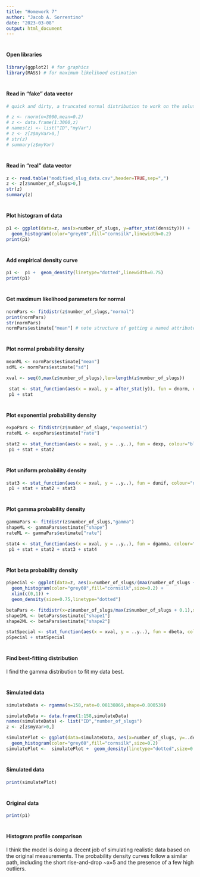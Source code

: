 ```yaml
---
title: "Homework 7"
author: "Jacob A. Sorrentino"
date: "2023-03-08"
output: html_document
---
```


#
#### Open libraries
```R
library(ggplot2) # for graphics
library(MASS) # for maximum likelihood estimation
```

#
#### Read in "fake" data vector
```R
# quick and dirty, a truncated normal distribution to work on the solution set

# z <- rnorm(n=3000,mean=0.2)
# z <- data.frame(1:3000,z)
# names(z) <- list("ID","myVar")
# z <- z[z$myVar>0,]
# str(z)
# summary(z$myVar)
```

#
#### Read in "real" data vector
```R
z <- read.table("modified_slug_data.csv",header=TRUE,sep=",")
z <- z[z$number_of_slugs>0,]
str(z)
summary(z)
```

#
#### Plot histogram of data
```R
p1 <- ggplot(data=z, aes(x=number_of_slugs, y=after_stat(density))) +
  geom_histogram(color="grey60",fill="cornsilk",linewidth=0.2) 
print(p1)
```

#
#### Add empirical density curve
```R
p1 <-  p1 +  geom_density(linetype="dotted",linewidth=0.75)
print(p1)
```

#
#### Get maximum likelihood parameters for normal
```R
normPars <- fitdistr(z$number_of_slugs,"normal")
print(normPars)
str(normPars)
normPars$estimate["mean"] # note structure of getting a named attribute
```

#
#### Plot normal probability density
```R
meanML <- normPars$estimate["mean"]
sdML <- normPars$estimate["sd"]

xval <- seq(0,max(z$number_of_slugs),len=length(z$number_of_slugs))

 stat <- stat_function(aes(x = xval, y = after_stat(y)), fun = dnorm, colour="red", n = length(z$number_of_slugs), args = list(mean = meanML, sd = sdML))
 p1 + stat
```

#
#### Plot exponential probability density
```R
expoPars <- fitdistr(z$number_of_slugs,"exponential")
rateML <- expoPars$estimate["rate"]

stat2 <- stat_function(aes(x = xval, y = ..y..), fun = dexp, colour="blue", n = length(z$number_of_slugs), args = list(rate=rateML))
 p1 + stat + stat2
```

#
#### Plot uniform probability density
```R
stat3 <- stat_function(aes(x = xval, y = ..y..), fun = dunif, colour="darkgreen", n = length(z$number_of_slugs), args = list(min=min(z$number_of_slugs), max=max(z$number_of_slugs)))
 p1 + stat + stat2 + stat3
```

#
#### Plot gamma probability density
```R
gammaPars <- fitdistr(z$number_of_slugs,"gamma")
shapeML <- gammaPars$estimate["shape"]
rateML <- gammaPars$estimate["rate"]

stat4 <- stat_function(aes(x = xval, y = ..y..), fun = dgamma, colour="brown", n = length(z$number_of_slugs), args = list(shape=shapeML, rate=rateML))
 p1 + stat + stat2 + stat3 + stat4
```

#
#### Plot beta probability density
```R
pSpecial <- ggplot(data=z, aes(x=number_of_slugs/(max(number_of_slugs + 0.1)), y=..density..)) +
  geom_histogram(color="grey60",fill="cornsilk",size=0.2) + 
  xlim(c(0,1)) +
  geom_density(size=0.75,linetype="dotted")

betaPars <- fitdistr(x=z$number_of_slugs/max(z$number_of_slugs + 0.1),start=list(shape1=1,shape2=2),"beta")
shape1ML <- betaPars$estimate["shape1"]
shape2ML <- betaPars$estimate["shape2"]

statSpecial <- stat_function(aes(x = xval, y = ..y..), fun = dbeta, colour="orchid", n = length(z$number_of_slugs), args = list(shape1=shape1ML,shape2=shape2ML))
pSpecial + statSpecial
```

#
#### Find best-fitting distribution
I find the gamma distribution to fit my data best.

#
#### Simulated data
```R
simulateData <- rgamma(n=158,rate=0.08138869,shape=0.800539)

simulateData <- data.frame(1:158,simulateData)
names(simulateData) <- list("ID","number_of_slugs")
z <- z[z$myVar>0,]

simulatePlot <- ggplot(data=simulateData, aes(x=number_of_slugs, y=..density..)) +
  geom_histogram(color="grey60",fill="cornsilk",size=0.2)
simulatePlot <-  simulatePlot +  geom_density(linetype="dotted",size=0.75)
```

#
#### Simulated data
```R
print(simulatePlot)
```

#
#### Original data
```R
print(p1)
```

#
#### Histogram profile comparison
I think the model is doing a decent job of simulating realistic data based on the original measurements. The probability density curves follow a similar path, including the short rise-and-drop ~x=5 and the presence of a few high outliers. 